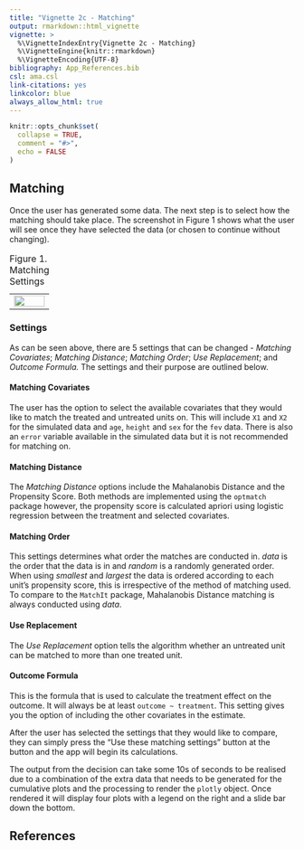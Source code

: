 ```yaml
---
title: "Vignette 2c - Matching"
output: rmarkdown::html_vignette
vignette: >
  %\VignetteIndexEntry{Vignette 2c - Matching}
  %\VignetteEngine{knitr::rmarkdown}
  %\VignetteEncoding{UTF-8}
bibliography: App_References.bib
csl: ama.csl
link-citations: yes
linkcolor: blue
always_allow_html: true
---
```


```r
knitr::opts_chunk$set(
  collapse = TRUE,
  comment = "#>",
  echo = FALSE
)
```

```{=html}
<script src="https://kit.fontawesome.com/e10eea7053.js" crossorigin="anonymous"></script>
```
## Matching

Once the user has generated some data. The next step is to select how the matching should take place. The screenshot in Figure 1 shows what the user will see once they have selected the data (or chosen to continue without changing).

```{=html}
<table style="border: none;">
  <caption style="text-align:left; caption-side:top;"> Figure 1. Matching Settings</caption>
  <tr>
  	  <td style="text-align:center"><img src="../man/figures/App_match.png" border=0 width="100%"> </img></td>
  </tr>
</table>
```
### Settings

As can be seen above, there are 5 settings that can be changed - *Matching Covariates*; *Matching Distance*; *Matching Order*; *Use Replacement*; and *Outcome Formula.* The settings and their purpose are outlined below.

#### Matching Covariates

The user has the option to select the available covariates that they would like to match the treated and untreated units on. This will include `X1` and `X2` for the simulated data and `age`, `height` and `sex` for the `fev` data. There is also an `error` variable available in the simulated data but it is not recommended for matching on.

#### Matching Distance

The *Matching Distance* options include the Mahalanobis Distance and the Propensity Score. Both methods are implemented using the `optmatch` package however, the propensity score is calculated apriori using logistic regression between the treatment and selected covariates.

#### Matching Order

This settings determines what order the matches are conducted in. *data* is the order that the data is in and *random* is a randomly generated order. When using *smallest* and *largest* the data is ordered according to each unit's propensity score, this is irrespective of the method of matching used. To compare to the `MatchIt` package, Mahalanobis Distance matching is always conducted using *data*.

#### Use Replacement

The *Use Replacement* option tells the algorithm whether an untreated unit can be matched to more than one treated unit.

#### Outcome Formula

This is the formula that is used to calculate the treatment effect on the outcome. It will always be at least `outcome ~ treatment`. This setting gives you the option of including the other covariates in the estimate.

After the user has selected the settings that they would like to compare, they can simply press the "Use these matching settings" button at the button and the app will begin its calculations.

The output from the decision can take some 10s of seconds to be realised due to a combination of the extra data that needs to be generated for the cumulative plots and the processing to render the `plotly` object. Once rendered it will display four plots with a legend on the right and a slide bar down the bottom.

## References
